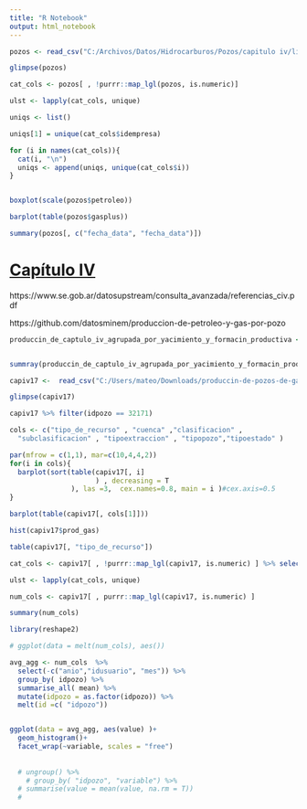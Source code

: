 ```yaml
---
title: "R Notebook"
output: html_notebook
---
```


```r
pozos <- read_csv("C:/Archivos/Datos/Hidrocarburos/Pozos/capitulo iv/listado-de-pozos-cargados-por-empresas-operadoras.csv") 

glimpse(pozos)

cat_cols <- pozos[ , !purrr::map_lgl(pozos, is.numeric)]

ulst <- lapply(cat_cols, unique)

uniqs <- list()

uniqs[1] = unique(cat_cols$idempresa)

for (i in names(cat_cols)){
  cat(i, "\n")
  uniqs <- append(uniqs, unique(cat_cols$i))
}


boxplot(scale(pozos$petroleo))

barplot(table(pozos$gasplus))
```

```r
summary(pozos[, c("fecha_data", "fecha_data")])
```



# [Capítulo IV](http://datos.minem.gob.ar/dataset/produccion-de-petroleo-y-gas-por-pozo)

https://www.se.gob.ar/datosupstream/consulta_avanzada/referencias_civ.pdf 

https://github.com/datosminem/produccion-de-petroleo-y-gas-por-pozo


```r
produccin_de_captulo_iv_agrupada_por_yacimiento_y_formacin_productiva <- read_csv("C:/Users/mateo/Downloads/produccin-de-captulo-iv-agrupada-por-yacimiento-y-formacin-productiva.csv")


summray(produccin_de_captulo_iv_agrupada_por_yacimiento_y_formacin_productiva)
```

```r

capiv17 <-  read_csv("C:/Users/mateo/Downloads/produccin-de-pozos-de-gas-y-petrleo-2017.csv")

glimpse(capiv17)

```
```r
capiv17 %>% filter(idpozo == 32171)
```



```r

cols <- c("tipo_de_recurso" , "cuenca" ,"clasificacion" , 
  "subclasificacion" , "tipoextraccion" , "tipopozo","tipoestado" )

par(mfrow = c(1,1), mar=c(10,4,4,2))
for(i in cols){
  barplot(sort(table(capiv17[, i]
                     ) , decreasing = T
               ), las =3,  cex.names=0.8, main = i )#cex.axis=0.5
}

barplot(table(capiv17[, cols[1]]))

hist(capiv17$prod_gas)

table(capiv17[, "tipo_de_recurso"])
```
```r
cat_cols <- capiv17[ , !purrr::map_lgl(capiv17, is.numeric) ] %>% select(-c("fechaingreso", "idempresa"))

ulst <- lapply(cat_cols, unique)

```
```r
num_cols <- capiv17[ , purrr::map_lgl(capiv17, is.numeric) ] 

summary(num_cols)

```
```r
library(reshape2)

# ggplot(data = melt(num_cols), aes())

avg_agg <- num_cols  %>% 
  select(-c("anio","idusuario", "mes")) %>%
  group_by( idpozo) %>%
  summarise_all( mean) %>% 
  mutate(idpozo = as.factor(idpozo)) %>%
  melt(id =c( "idpozo")) 


ggplot(data = avg_agg, aes(value) )+
  geom_histogram()+
  facet_wrap(~variable, scales = "free")
  
 
  # ungroup() %>% 
    # group_by( "idpozo", "variable") %>%
  # summarise(value = mean(value, na.rm = T))
  # 

  
  

```

